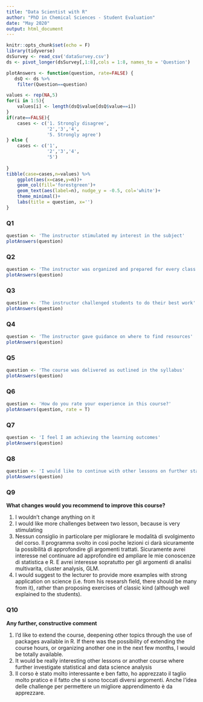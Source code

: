 ```yaml
---
title: "Data Scientist with R"
author: "PhD in Chemical Sciences - Student Evaluation"
date: "May 2020"
output: html_document
---
```


```r
knitr::opts_chunk$set(echo = F)
library(tidyverse)
dsSurvey <- read_csv('dataSurvey.csv')
ds <- pivot_longer(dsSurvey[,1:8],cols = 1:8, names_to = 'Question')
```

```r
plotAnswers <- function(question, rate=FALSE) {
   dsQ <- ds %>% 
    filter(Question==question)

values <- rep(NA,5)
for(i in 1:5){
    values[i] <- length(dsQ$value[dsQ$value==i])
}
if(rate==FALSE){
    cases <- c('1. Strongly disagree',
               '2','3','4',
               '5. Strongly agree')
} else {
    cases <- c('1',
               '2','3','4',
               '5')
    
}
tibble(case=cases,n=values) %>% 
    ggplot(aes(x=case,y=n))+
    geom_col(fill='forestgreen')+
    geom_text(aes(label=n), nudge_y = -0.5, col='white')+
    theme_minimal()+
    labs(title = question, x='') 
}
```


### Q1

```r
question <- 'The instructor stimulated my interest in the subject'
plotAnswers(question)
```

### Q2

```r
question <- 'The instructor was organized and prepared for every class'
plotAnswers(question)
```

### Q3

```r
question <- 'The instructor challenged students to do their best work'
plotAnswers(question)
```

### Q4

```r
question <- 'The instructor gave guidance on where to find resources'
plotAnswers(question)
```

### Q5

```r
question <- 'The course was delivered as outlined in the syllabus'
plotAnswers(question)
```

### Q6

```r
question <- 'How do you rate your experience in this course?'
plotAnswers(question, rate = T)
```

### Q7

```r
question <- 'I feel I am achieving the learning outcomes'
plotAnswers(question)
```

### Q8

```r
question <- 'I would like to continue with other lessons on further statistical topics'
plotAnswers(question)
```

### Q9
**What changes would you recommend to improve this course?**

1. I wouldn't change anything on it
2. I would like more challenges between two lesson, because is very stimulating
3. Nessun consiglio in particolare per migliorare le modalità di svolgimento del corso. Il programma svolto in così poche lezioni ci darà sicuramente la possibilità di approfondire gli argomenti trattati. Sicuramente avrei interesse nel continuare ad approfondire ed ampliare le mie conoscenze di statistica e R. E avrei interesse sopratutto per gli argomenti di analisi multivarita, cluster analysis, GLM.
4. I would suggest to the lecturer to provide more examples with strong application on science (i.e. from his researsh field, there should be many from it), rather than proposing exercises of classic kind (although well explained to the students).

### Q10
**Any further, constructive comment**

1. I’d like to extend the course, deepening other topics through the use of packages available in R. If there was the possibility of extending the course hours, or organizing another one in the next few months, I would be totally available.
2. It would be really interesting other lessons or another course where further investigate statistical and data science analysis
3. Il corso è stato molto interessante e ben fatto, ho apprezzato il taglio molto pratico e il fatto che si sono toccati diversi argomenti. Anche l'idea delle challenge per permettere un migliore apprendimento è da apprezzare.
